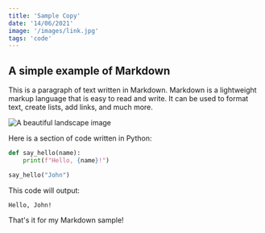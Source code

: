 ---
title: 'Sample Copy'
date: '14/06/2021'
image: '/images/link.jpg'
tags: 'code'
---

## A simple example of Markdown

This is a paragraph of text written in Markdown. Markdown is a lightweight markup language that is easy to read and write. It can be used to format text, create lists, add links, and much more.

![A beautiful landscape image](https://images.unsplash.com/photo-1634675964509-4f593270ab82?ixlib=rb-4.0.3&ixid=MnwxMjA3fDB8MHxwaG90by1wYWdlfHx8fGVufDB8fHx8&auto=format&fit=crop&w=870&q=80)

Here is a section of code written in Python:

```python
def say_hello(name):
    print(f"Hello, {name}!")

say_hello("John")
```

This code will output:

```
Hello, John!
```

That's it for my Markdown sample!